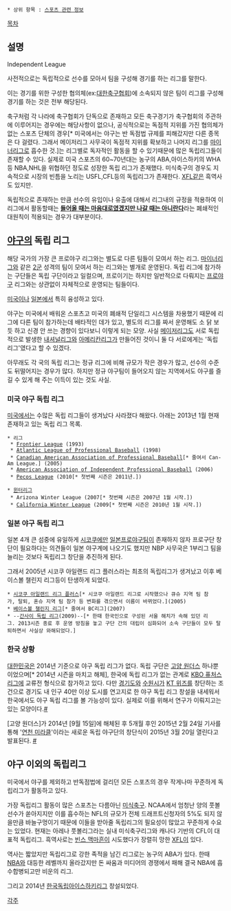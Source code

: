  * 상위 항목 : [[스포츠 관련 정보]]

[[목차]]
== 설명 ==
Independent League

사전적으로는 독립적으로 선수를 모아서 팀을 구성해 경기를 하는 리그를 말한다.

이는 경기를 위한 구성한 협의체(ex:[[대한축구협회]])에 소속되지 않은 팀이 리그를 구성해 경기를 하는 것은 전부 해당된다.

축구처럼 각 나라에 축구협회가 단독으로 존재하고 모든 축구경기가 축구협회의 주관하에 이루어지는 경우에는 해당사항이 없으나, 공식적으로는 독점적 지위를 가진 협의체가 없는 스포츠 단체의 경우[* 미국에서는 야구는 반 독점법 규제를 피해갔지만 다른 종목은 다 걸렸다. 그래서 메이저리그 사무국이 독점적 지위를 확보하고 나머지 리그를 [[마이너리그]]로 흡수한 것.]는 리그별로 독자적인 활동을 할 수 있기때문에 많은 독립리그들이 존재할 수 있다. 실제로 미국 스포츠의 60~70년대는 농구의 ABA,아이스하키의 WHA등 NBA,NHL을 위협하던 정도로 성장한 독립 리그가 존재했다. 미식축구의 경우도 지속적으로 시장의 빈틈을 노리는 USFL,CFL등의 독립리그가 존재한다. [[XFL]]같은 흑역사도 있지만.

독립적으로 존재하는 만큼 선수의 유입이나 유출에 대해서 리그내의 규정을 적용하여 이 리그에서 활동할때는 '''[[들어올 때는 마음대로였겠지만 나갈 때는 아니란다]]'''라는 폐쇄적인 대원칙이 적용되는 경우가 대부분이다.
== [[야구]]의 독립 리그 == 
해당 국가의 가장 큰 프로야구 리그와는 별도로 다른 팀들이 모여서 하는 리그. [[마이너리그]]와 같은 [[2군]] 성격의 팀이 모여서 하는 리그와는 별개로 운영된다. 독립 리그에 참가하는 구단들은 독립 구단이라고 일컬으며, 프로이기는 하지만 일반적으로 다뤄지는 [[프로야구]] 리그와는 상관없이 자체적으로 운영되는 팀들이다.

[[미국]]이나 [[일본]]에서 특히 융성하고 있다.

야구는 미국에서 배워온 스포츠고 미국의 폐쇄적 단일리그 시스템을 차용했기 때문에 리그에 다른 팀이 참가하는데 배타적인 데가 있고, 별도의 리그를 짜서 운영해도 소 닭 보듯 하고 신경 안 쓰는 경향이 있다보니 이렇게 되는 모양. 사실 [[메이저리그]]도 서로 독립적으로 발생한 [[내셔널리그]]와 [[아메리칸리그]]가 만들어진 것이니 둘 다 서로에게는 '독립 리그'였다고 할 수 있겠다.

아무래도 각 국의 독립 리그는 정규 리그에 비해 규모가 작은 경우가 많고, 선수의 수준도 뒤떨어지는 경우가 많다. 하지만 정규 야구팀이 들어오지 않는 지역에서도 야구를 즐길 수 있게 해 주는 이득이 있는 것도 사실.
=== 미국 야구 독립 리그 ===
[[미국]]에서는 수많은 독립 리그들이 생겨났다 사라졌다 해왔다. 아래는 2013년 1월 현재 존재하고 있는 독립 리그 목록.

 * 리그
  * [http://www.frontierleague.com/ Frontier League] (1993)
  * [http://www.atlanticleague.com/ Atlantic League of Professional Baseball] (1998)
  * [http://www.canamleague.com/index.php Canadian American Association of Professional Baseball][* 줄여서 Can-Am League.] (2005)
  * [http://www.americanassociationbaseball.com/ American Association of Independent Professional Baseball] (2006)
  * [http://www.pecosleague.com/ Pecos League] (2010[* 첫번째 시즌은 2011년.])

 * [[윈터리그]]
  * Arizona Winter League (2007[* 첫번째 시즌은 2007년 1월 시작.])
  * [http://californiawinterleague.com/ California Winter League] (2009[* 첫번째 시즌은 2010년 1월 시작.])

=== 일본 야구 독립 리그 ===
일본 4개 큰 섬중에 유일하게 [[시코쿠]]에만 [[일본프로야구]]팀이 존재하지 않자 프로구단 창단이 필요하다는 의견들이 일본 야구계에 나오기도 했지만 NBP 사무국은 1부리그 팀을 늘리는 것보다 독립리그 창단을 추진하게 된다. 

그래서 2005년 시코쿠 아일랜드 리그 플러스라는 최초의 독립리그가 생겨났고 이후 베이스볼 챌린지 리그등이 탄생하게 되었다.

 * [http://www.iblj.co.jp/ 시코쿠 아일랜드 리그 플러스][* 시코쿠 아일랜드 리그로 시작했으나 큐슈 지역 팀 참가, 탈퇴, 혼슈 지역 팀 참가 등 변화를 겪으면서 이름이 바뀌었다.](2005)
 * [http://www.bc-l.jp/ 베이스볼 챌린지 리그][* 줄여서 BC리그](2007)
 * --[http://www.yumeclub.or.jp/KANDOK/KANDOK.html 간사이 독립 리그](2009)--[* 한때 한국인으로 구성된 서울 해치가 속해 있던 리그. 2013시즌 종료 후 운영 방침을 놓고 구단 간의 대립이 심화되어 소속 구단들이 모두 탈퇴하면서 사실상 와해되었다.]

=== 한국 상황 ===
[[대한민국]]은 2014년 기준으로 야구 독립 리그가 없다. 독립 구단은 [[고양 원더스]] 하나뿐이었으며[* 2014년 시즌을 마치고 해체], 한국에 독립 리그가 없는 관계로 [[KBO 퓨처스리그]]에 교류전 형식으로 참가하고 있다. 다만 [[경기도]]와 [[수원시]]가 [[KT 위즈]]를 창단하는 조건으로 경기도 내 인구 40만 이상 도시를 연고지로 한 야구 독립 리그 창설을 내세워서 한국에서도 야구 독립 리그를 볼 가능성이 있다. 실제로 이를 위해서 연구가 이뤄지고는 있는 모양이다.[[http://www.yonhapnews.co.kr/sports/2014/03/10/1001000000AKR20140310135500061.HTML|#]]

[고양 원더스]가 2014년 [9월 15일]에 해체된 후 5개월 후인 2015년 2월 24일 기사를 통해 '[[연천 미라클]]'이라는 새로운 독립 야구단의 창단식이 2015년 3월 20일 열린다고 발표된다. [[http://m.sports.naver.com/baseball/news/read.nhn?oid=277&aid=0003439378|#]]

== 야구 이외의 독립리그 ==
미국에서 야구를 제외하고 반독점법에 걸리던 모든 스포츠의 경우 작게나마 꾸준하게 독립리그가 활동하고 있다.

가장 독립리그 활동이 많은 스포츠는 다름아닌 [[미식축구]]. NCAA에서 엄청난 양의 풋볼 선수가 쏟아지지만 이를 흡수하는 NFL의 규모가 전체 드래프트신청자의 5%도 되지 않을만큼 바늘구멍이기 때문에 이들을 받아줄 독립리그의 필요성이 많았고 꾸준하게 수요는 있었다. 현재는 아레나 풋볼리그라는 실내 미식축구리그와 캐나다 기반의 CFL이 대표적 독립리그. 흑역사로는 [[빈스 맥마흔]]이 시도했다가 장렬히 망한 [[XFL]]이 있다.

역사는 짧았지만 독립리그로 강한 족적을 남긴 리그로는 농구의 ABA가 있다. 한때 [[NBA]]와 대등한 레벨까지 올라갔지만 돈 싸움과 미디어의 경쟁에서 패해 결국 NBA에 흡수합병되고만 비운의 리그. 

그리고 2014년 [[한국독립아이스하키리그]] 창설되었다.

[[각주]]
